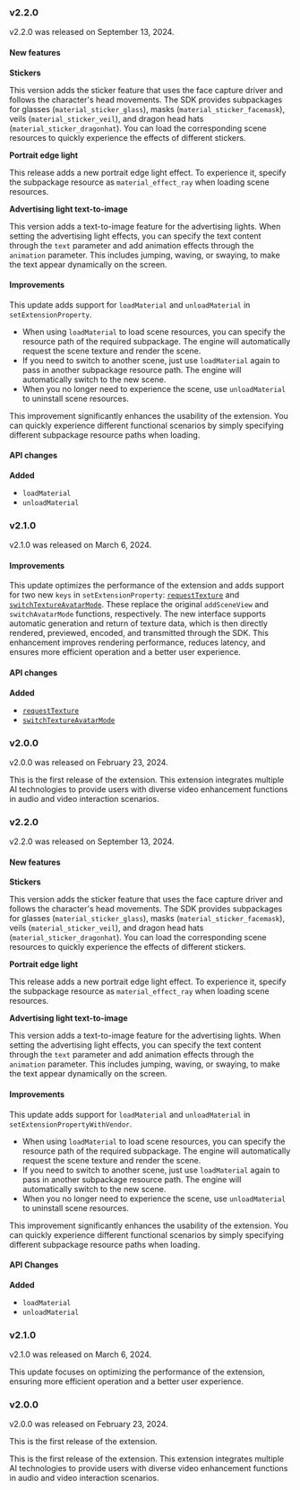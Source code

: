 <PlatformWrapper platform="android">

### v2.2.0

v2.2.0 was released on September 13, 2024.

#### New features

**Stickers**

This version adds the sticker feature that uses the face capture driver and follows the character's head movements. The SDK provides subpackages for glasses (`material_sticker_glass`), masks (`material_sticker_facemask`), veils (`material_sticker_veil`), and dragon head hats (`material_sticker_dragonhat`). You can load the corresponding scene resources to quickly experience the effects of different stickers.

**Portrait edge light**

This release adds a new portrait edge light effect. To experience it, specify the subpackage resource as `material_effect_ray` when loading scene resources.

**Advertising light text-to-image**

This version adds a text-to-image feature for the advertising lights. When setting the advertising light effects, you can specify the text content through the `text` parameter and add animation effects through the `animation` parameter. This includes jumping, waving, or swaying, to make the text appear dynamically on the screen.

#### Improvements

This update adds support for `loadMaterial` and `unloadMaterial` in `setExtensionProperty`.

- When using `loadMaterial` to load scene resources, you can specify the resource path of the required subpackage. The engine will automatically request the scene texture and render the scene.
- If you need to switch to another scene, just use `loadMaterial` again to pass in another subpackage resource path. The engine will automatically switch to the new scene.
- When you no longer need to experience the scene, use `unloadMaterial` to uninstall scene resources.

This improvement significantly enhances the usability of the extension. You can quickly experience different functional scenarios by simply specifying different subpackage resource paths when loading.

#### API changes

**Added**

- `loadMaterial`
- `unloadMaterial`

### v2.1.0

v2.1.0 was released on March 6, 2024.

#### Improvements

This update optimizes the performance of the <Vg k="RTEE_MK"/> extension and adds support for two new `keys` in `setExtensionProperty`: [`requestTexture`](../develop/integrate/metakit#enable-texture-request) and [`switchTextureAvatarMode`](../develop/integrate/metakit#switch-texture-scene). These replace the original `addSceneView` and `switchAvatarMode` functions, respectively. The new interface supports automatic generation and return of texture data, which is then directly rendered, previewed, encoded, and transmitted through the SDK. This enhancement improves rendering performance, reduces latency, and ensures more efficient operation and a better user experience.

#### API changes

**Added**

- [`requestTexture`](../develop/integrate/metakit#enable-texture-request)
- [`switchTextureAvatarMode`](../develop/integrate/metakit#switch-texture-scene)

### v2.0.0

v2.0.0 was released on February 23, 2024.

This is the first release of the <Vg k="RTEE_MK"/> extension. This extension integrates multiple AI technologies to provide users with diverse video enhancement functions in audio and video interaction scenarios.

</PlatformWrapper>

<PlatformWrapper platform="[ios]">

### v2.2.0

v2.2.0 was released on September 13, 2024.

#### New features

**Stickers**

This version adds the sticker feature that uses the face capture driver and follows the character's head movements. The SDK provides subpackages for glasses (`material_sticker_glass`), masks (`material_sticker_facemask`), veils (`material_sticker_veil`), and dragon head hats (`material_sticker_dragonhat`). You can load the corresponding scene resources to quickly experience the effects of different stickers.

**Portrait edge light**

This release adds a new portrait edge light effect. To experience it, specify the subpackage resource as `material_effect_ray` when loading scene resources.

**Advertising light text-to-image**

This version adds a text-to-image feature for the advertising lights. When setting the advertising light effects, you can specify the text content through the `text` parameter and add animation effects through the `animation` parameter. This includes jumping, waving, or swaying, to make the text appear dynamically on the screen.

#### Improvements

This update adds support for `loadMaterial` and `unloadMaterial` in `setExtensionPropertyWithVendor`.

- When using `loadMaterial` to load scene resources, you can specify the resource path of the required subpackage. The engine will automatically request the scene texture and render the scene.
- If you need to switch to another scene, just use `loadMaterial` again to pass in another subpackage resource path. The engine will automatically switch to the new scene.
- When you no longer need to experience the scene, use `unloadMaterial` to uninstall scene resources.

This improvement significantly enhances the usability of the extension. You can quickly experience different functional scenarios by simply specifying different subpackage resource paths when loading.

#### API Changes

**Added**

- `loadMaterial`
- `unloadMaterial`

### v2.1.0

v2.1.0 was released on March 6, 2024.

This update focuses on optimizing the performance of the <Vg k="RTEE_MK"/> extension, ensuring more efficient operation and a better user experience.

### v2.0.0

v2.0.0 was released on February 23, 2024.

This is the first release of the <Vg k="RTEE_MK"/> extension.

This is the first release of the <Vg k="RTEE_MK"/> extension. This extension integrates multiple AI technologies to provide users with diverse video enhancement functions in audio and video interaction scenarios.

</PlatformWrapper>